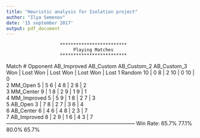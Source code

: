 ```yaml
---
title: "Heuristic analysis for Isolation project"
author: "Ilya Semenov"
date: '15 september 2017'
output: pdf_document
---
```


                        *************************                         
                             Playing Matches                              
                        *************************                         

 Match #   Opponent    AB_Improved   AB_Custom   AB_Custom_2  AB_Custom_3 
                        Won | Lost   Won | Lost   Won | Lost   Won | Lost 
    1       Random      10  |   0     8  |   2    10  |   0    10  |   0  
    2       MM_Open      5  |   5     6  |   4     8  |   2     8  |   2  
    3      MM_Center     9  |   1     8  |   2     9  |   1     9  |   1  
    4     MM_Improved    5  |   5     9  |   1     8  |   2     7  |   3  
    5       AB_Open      3  |   7     8  |   2     7  |   3     6  |   4  
    6      AB_Center     6  |   4     6  |   4     8  |   2     3  |   7  
    7     AB_Improved    8  |   2     9  |   1     6  |   4     3  |   7  
--------------------------------------------------------------------------
           Win Rate:      65.7%        77.1%        80.0%        65.7%    